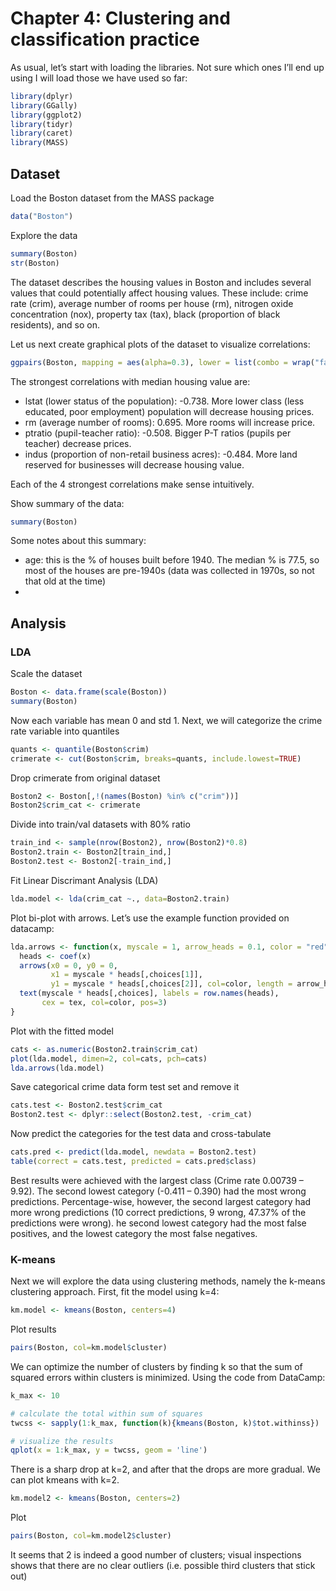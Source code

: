 
# Chapter 4: Clustering and classification practice

As usual, let's start with loading the libraries. Not sure which ones I'll end up using I will load those we have used so far:
```r
library(dplyr)
library(GGally)
library(ggplot2)
library(tidyr)
library(caret)
library(MASS)
```

## Dataset

Load the Boston dataset from the MASS package

```r
data("Boston")
```
Explore the data
```r
summary(Boston)
str(Boston)
```
The dataset describes the housing values in Boston and includes several values that could potentially affect housing values. These include: crime rate (crim), average number of rooms per house (rm), nitrogen oxide concentration (nox), property tax (tax), black (proportion of black residents), and so on.

Let us next create graphical plots of the dataset to visualize correlations:
```r
ggpairs(Boston, mapping = aes(alpha=0.3), lower = list(combo = wrap("facethist", bins = 20)))

```

The strongest correlations with median housing value are:

- lstat (lower status of the population): -0.738. More lower class (less educated, poor employment) population will decrease housing prices.
- rm (average number of rooms): 0.695. More rooms will increase price.
- ptratio (pupil-teacher ratio): -0.508. Bigger P-T ratios (pupils per teacher) decrease prices.
- indus (proportion of non-retail business acres): -0.484. More land reserved for businesses will decrease housing value.

Each of the 4 strongest correlations make sense intuitively.

Show summary of the data:
```r
summary(Boston)
```
Some notes about this summary:

- age: this is the % of houses built before 1940. The median % is 77.5, so most of the houses are pre-1940s (data was collected in 1970s, so not that old at the time)
- 

## Analysis

### LDA

Scale the dataset
```r
Boston <- data.frame(scale(Boston))
summary(Boston)
```
Now each variable has mean 0 and std 1. Next, we will categorize the crime rate variable into quantiles
```r
quants <- quantile(Boston$crim)
crimerate <- cut(Boston$crim, breaks=quants, include.lowest=TRUE)
```
Drop crimerate from original dataset
```r
Boston2 <- Boston[,!(names(Boston) %in% c("crim"))]
Boston2$crim_cat <- crimerate
```
Divide into train/val datasets with 80% ratio
```r
train_ind <- sample(nrow(Boston2), nrow(Boston2)*0.8)
Boston2.train <- Boston2[train_ind,]
Boston2.test <- Boston2[-train_ind,]
```
Fit Linear Discrimant Analysis (LDA)
```r
lda.model <- lda(crim_cat ~., data=Boston2.train)
```

Plot bi-plot with arrows. Let's use the example function provided on datacamp:
```r
lda.arrows <- function(x, myscale = 1, arrow_heads = 0.1, color = "red", tex = 0.75, choices = c(1,2)){
  heads <- coef(x)
  arrows(x0 = 0, y0 = 0, 
         x1 = myscale * heads[,choices[1]], 
         y1 = myscale * heads[,choices[2]], col=color, length = arrow_heads)
  text(myscale * heads[,choices], labels = row.names(heads), 
       cex = tex, col=color, pos=3)
}
```

Plot with the fitted model
```r
cats <- as.numeric(Boston2.train$crim_cat)
plot(lda.model, dimen=2, col=cats, pch=cats)
lda.arrows(lda.model)
```

Save categorical crime data form test set and remove it
```r
cats.test <- Boston2.test$crim_cat
Boston2.test <- dplyr::select(Boston2.test, -crim_cat)
```

Now predict the categories for the test data and cross-tabulate
```r
cats.pred <- predict(lda.model, newdata = Boston2.test)
table(correct = cats.test, predicted = cats.pred$class)
```
Best results were achieved with the largest class (Crime rate 0.00739 -- 9.92). The second lowest category (-0.411 -- 0.390) had the most wrong predictions. Percentage-wise, however, the second largest category had more wrong predictions (10 correct predictions, 9 wrong, 47.37% of the predictions were wrong). he second lowest category had the most false positives, and the lowest category the most false negatives.

### K-means
Next we will explore the data using clustering methods, namely the k-means clustering approach.
First, fit the model using k=4:
```r
km.model <- kmeans(Boston, centers=4)
```

Plot results
```r
pairs(Boston, col=km.model$cluster)
```


We can optimize the number of clusters by finding k so that the sum of squared errors within clusters is minimized. Using the code from DataCamp:
```r

k_max <- 10

# calculate the total within sum of squares
twcss <- sapply(1:k_max, function(k){kmeans(Boston, k)$tot.withinss})

# visualize the results
qplot(x = 1:k_max, y = twcss, geom = 'line')
```

There is a sharp drop at k=2, and after that the drops are more gradual. We can plot kmeans with k=2.

```r
km.model2 <- kmeans(Boston, centers=2)
```

Plot
```r
pairs(Boston, col=km.model2$cluster)
```
It seems that 2 is indeed a good number of clusters; visual inspections shows that there are no clear outliers (i.e. possible third clusters that stick out)